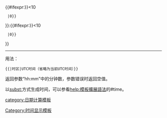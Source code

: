 {{#ifexpr:{{Date.HourFromSerial|{{Date.OrdinalMinutesTZ|{{{1|0}}}|{{{2|{{CURRENTTIME}}}}}}}}}<10
  |0}}{{Date.HourFromSerial|{{Date.OrdinalMinutesTZ|{{{1|0}}}|{{{2|{{CURRENTTIME}}}}}}}
}}:{{#ifexpr:{{Date.MinuteFromSerial|{{Date.OrdinalMinutesTZ|{{{1|0}}}|{{{2|{{CURRENTTIME}}}}}}}}}<10
  |0}}{{Date.MinuteFromSerial|{{Date.OrdinalMinutesTZ|{{{1|0}}}|{{{2|{{CURRENTTIME}}}}}}}
}}<noinclude>{{pp-template}}
{{esoteric}}
----
用法：
 <code><nowiki>{{</nowiki>{{PAGENAME}}<nowiki>|时区|UTC时间（省略为当前UTC时间）}}</nowiki></code>
返回参数“hh:mm”中的分钟数，参数错误时返回空值。

以[[Help:模板|subst:]]方式生成时间，可以参看[[help:模板擴展語法]]的#time。

[[Category:时间显示模板]]
[[category:日期计算模板]]
</noinclude>